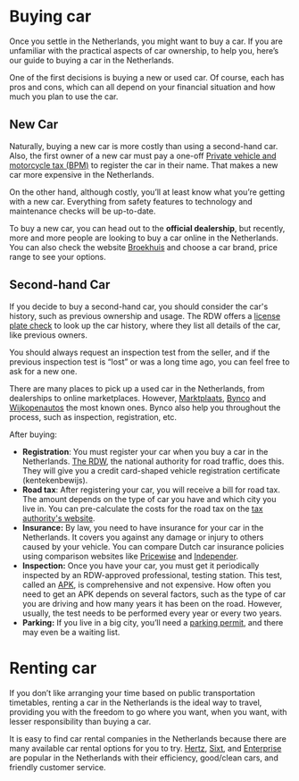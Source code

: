 # Buying car
Once you settle in the Netherlands, you might want to buy a car. If you are unfamiliar with the practical aspects of car ownership, to help you, here’s our guide to buying a car in the Netherlands.

One of the first decisions is buying a new or used car. Of course, each has pros and cons, which can all depend on your financial situation and how much you plan to use the car.


## New Car
Naturally, buying a new car is more costly than using a second-hand car. Also, the first owner of a new car must pay a one-off [Private vehicle and motorcycle tax (BPM)](https://business.gov.nl/regulation/bpm/) to register the car in their name. That makes a new car more expensive in the Netherlands.

On the other hand, although costly, you’ll at least know what you’re getting with a new car. Everything from safety features to technology and maintenance checks will be up-to-date.

To buy a new car, you can head out to the **official dealership**, but recently, more and more people are looking to buy a car online in the Netherlands. You can also check the website [Broekhuis](https://broekhuis.nl/) and choose a car brand, price range to see your options.

## Second-hand Car
If you decide to buy a second-hand car, you should consider the car's history, such as previous ownership and usage. The RDW offers a [license plate check](https://ovi.rdw.nl/) to look up the car history, where they list all details of the car, like previous owners.

<callout>
    You should always request an inspection test from the seller, and if the previous inspection test is “lost” or was a long time ago, you can feel free to ask for a new one.
</callout>

There are many places to pick up a used car in the Netherlands, from dealerships to online marketplaces. However, [Marktplaats](https://www.marktplaats.nl/), [Bynco](https://bynco.com/nl-en/expats/) and [Wijkopenautos](https://www.wikoau.nl/auto-kopen/) the most known ones. Bynco also help you throughout the process, such as inspection, registration, etc.

After buying:

- **Registration**: You must register your car when you buy a car in the Netherlands. [The RDW](https://www.rdw.nl/), the national authority for road traffic, does this. They will give you a credit card-shaped vehicle registration certificate (kentekenbewijs).
- **Road tax**: After registering your car, you will receive a bill for road tax. The amount depends on the type of car you have and which city you live in. You can pre-calculate the costs for the road tax on the [tax authority's website](https://www.belastingdienst.nl/wps/wcm/connect/nl/auto-en-vervoer/content/hulpmiddel-motorrijtuigenbelasting-berekenen).
- **Insurance:** By law, you need to have insurance for your car in the Netherlands. It covers you against any damage or injury to others caused by your vehicle. You can compare Dutch car insurance policies using comparison websites like [Pricewise](https://www.pricewise.nl/autoverzekering/autoverzekering-vergelijken/?actioncode=tradetracker) and [Independer](https://www.independer.nl/autoverzekering/info/affiliate/awin).
- **Inspection:** Once you have your car, you must get it periodically inspected by an RDW-approved professional, testing station. This test, called an [APK](https://business.gov.nl/regulation/periodic-motor-vehicle-test-apk/), is comprehensive and not expensive. How often you need to get an APK depends on several factors, such as the type of car you are driving and how many years it has been on the road. However, usually, the test needs to be performed every year or every two years.
- **Parking:** If you live in a big city, you’ll need a [parking permit](https://www.amsterdam.nl/en/parking/apply-resident-parking-permit/), and there may even be a waiting list.

# Renting car
If you don’t like arranging your time based on public transportation timetables, renting a car in the Netherlands is the ideal way to travel, providing you with the freedom to go where you want, when you want, with lesser responsibility than buying a car. 

It is easy to find car rental companies in the Netherlands because there are many available car rental options for you to try. [Hertz](https://www.hertz.com/p/car-rental/netherlands/amsterdam), [Sixt](https://www.sixt.com/car-rental/netherlands/#/), and [Enterprise](https://www.enterprise.nl/en/car-hire/locations/netherlands/car-rental-amsterdam.html?gclid=CjwKCAiAvaGRBhBlEiwAiY-yMBYA0acgjzJVH4Xe7JAs3bxwqufJElQnXc010vknZOCo1M4ZVzHSohoCg4UQAvD_BwE) are popular in the Netherlands with their efficiency, good/clean cars, and friendly customer service.
